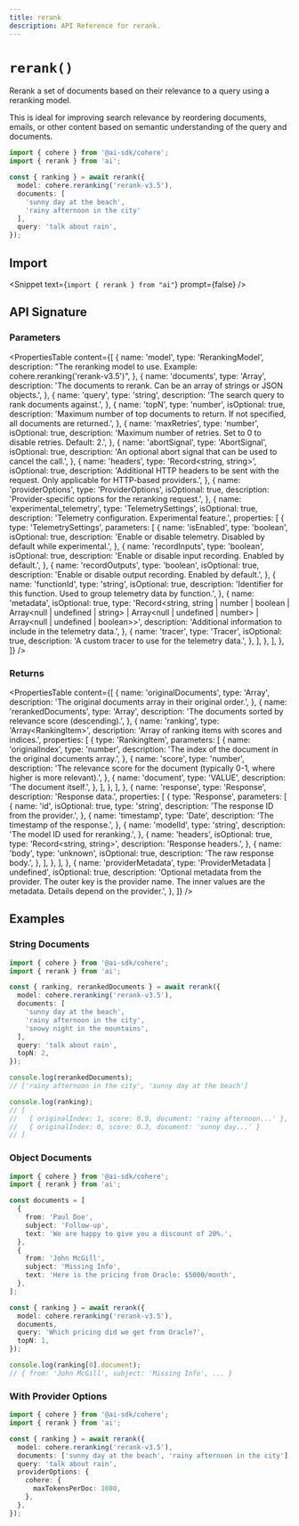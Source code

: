 ```yaml
---
title: rerank
description: API Reference for rerank.
---
```


# `rerank()`

Rerank a set of documents based on their relevance to a query using a reranking model.

This is ideal for improving search relevance by reordering documents, emails, or other content based on semantic understanding of the query and documents.

```ts
import { cohere } from '@ai-sdk/cohere';
import { rerank } from 'ai';

const { ranking } = await rerank({
  model: cohere.reranking('rerank-v3.5'),
  documents: [
    'sunny day at the beach',
    'rainy afternoon in the city'
  ],
  query: 'talk about rain',
});
```

## Import

<Snippet text={`import { rerank } from "ai"`} prompt={false} />

## API Signature

### Parameters

<PropertiesTable
  content={[
    {
      name: 'model',
      type: 'RerankingModel',
      description:
        "The reranking model to use. Example: cohere.reranking('rerank-v3.5')",
    },
    {
      name: 'documents',
      type: 'Array<VALUE>',
      description: 'The documents to rerank. Can be an array of strings or JSON objects.',
    },
    {
      name: 'query',
      type: 'string',
      description: 'The search query to rank documents against.',
    },
    {
      name: 'topN',
      type: 'number',
      isOptional: true,
      description:
        'Maximum number of top documents to return. If not specified, all documents are returned.',
    },
    {
      name: 'maxRetries',
      type: 'number',
      isOptional: true,
      description:
        'Maximum number of retries. Set to 0 to disable retries. Default: 2.',
    },
    {
      name: 'abortSignal',
      type: 'AbortSignal',
      isOptional: true,
      description:
        'An optional abort signal that can be used to cancel the call.',
    },
    {
      name: 'headers',
      type: 'Record<string, string>',
      isOptional: true,
      description:
        'Additional HTTP headers to be sent with the request. Only applicable for HTTP-based providers.',
    },
    {
      name: 'providerOptions',
      type: 'ProviderOptions',
      isOptional: true,
      description: 'Provider-specific options for the reranking request.',
    },
    {
      name: 'experimental_telemetry',
      type: 'TelemetrySettings',
      isOptional: true,
      description: 'Telemetry configuration. Experimental feature.',
      properties: [
        {
          type: 'TelemetrySettings',
          parameters: [
            {
              name: 'isEnabled',
              type: 'boolean',
              isOptional: true,
              description:
                'Enable or disable telemetry. Disabled by default while experimental.',
            },
            {
              name: 'recordInputs',
              type: 'boolean',
              isOptional: true,
              description:
                'Enable or disable input recording. Enabled by default.',
            },
            {
              name: 'recordOutputs',
              type: 'boolean',
              isOptional: true,
              description:
                'Enable or disable output recording. Enabled by default.',
            },
            {
              name: 'functionId',
              type: 'string',
              isOptional: true,
              description:
                'Identifier for this function. Used to group telemetry data by function.',
            },
            {
              name: 'metadata',
              isOptional: true,
              type: 'Record<string, string | number | boolean | Array<null | undefined | string> | Array<null | undefined | number> | Array<null | undefined | boolean>>',
              description:
                'Additional information to include in the telemetry data.',
            },
            {
              name: 'tracer',
              type: 'Tracer',
              isOptional: true,
              description: 'A custom tracer to use for the telemetry data.',
            },
          ],
        },
      ],
    },
  ]}
/>

### Returns

<PropertiesTable
  content={[
    {
      name: 'originalDocuments',
      type: 'Array<VALUE>',
      description: 'The original documents array in their original order.',
    },
    {
      name: 'rerankedDocuments',
      type: 'Array<VALUE>',
      description: 'The documents sorted by relevance score (descending).',
    },
    {
      name: 'ranking',
      type: 'Array<RankingItem<VALUE>>',
      description: 'Array of ranking items with scores and indices.',
      properties: [
        {
          type: 'RankingItem<VALUE>',
          parameters: [
            {
              name: 'originalIndex',
              type: 'number',
              description: 'The index of the document in the original documents array.',
            },
            {
              name: 'score',
              type: 'number',
              description: 'The relevance score for the document (typically 0-1, where higher is more relevant).',
            },
            {
              name: 'document',
              type: 'VALUE',
              description: 'The document itself.',
            },
          ],
        },
      ],
    },
    {
      name: 'response',
      type: 'Response',
      description: 'Response data.',
      properties: [
        {
          type: 'Response',
          parameters: [
            {
              name: 'id',
              isOptional: true,
              type: 'string',
              description: 'The response ID from the provider.',
            },
            {
              name: 'timestamp',
              type: 'Date',
              description: 'The timestamp of the response.',
            },
            {
              name: 'modelId',
              type: 'string',
              description: 'The model ID used for reranking.',
            },
            {
              name: 'headers',
              isOptional: true,
              type: 'Record<string, string>',
              description: 'Response headers.',
            },
            {
              name: 'body',
              type: 'unknown',
              isOptional: true,
              description: 'The raw response body.',
            },
          ],
        },
      ],
    },
    {
      name: 'providerMetadata',
      type: 'ProviderMetadata | undefined',
      isOptional: true,
      description:
        'Optional metadata from the provider. The outer key is the provider name. The inner values are the metadata. Details depend on the provider.',
    },
  ]}
/>

## Examples

### String Documents

```ts
import { cohere } from '@ai-sdk/cohere';
import { rerank } from 'ai';

const { ranking, rerankedDocuments } = await rerank({
  model: cohere.reranking('rerank-v3.5'),
  documents: [
    'sunny day at the beach',
    'rainy afternoon in the city',
    'snowy night in the mountains',
  ],
  query: 'talk about rain',
  topN: 2,
});

console.log(rerankedDocuments);
// ['rainy afternoon in the city', 'sunny day at the beach']

console.log(ranking);
// [
//   { originalIndex: 1, score: 0.9, document: 'rainy afternoon...' },
//   { originalIndex: 0, score: 0.3, document: 'sunny day...' }
// ]
```

### Object Documents

```ts
import { cohere } from '@ai-sdk/cohere';
import { rerank } from 'ai';

const documents = [
  {
    from: 'Paul Doe',
    subject: 'Follow-up',
    text: 'We are happy to give you a discount of 20%.',
  },
  {
    from: 'John McGill',
    subject: 'Missing Info',
    text: 'Here is the pricing from Oracle: $5000/month',
  },
];

const { ranking } = await rerank({
  model: cohere.reranking('rerank-v3.5'),
  documents,
  query: 'Which pricing did we get from Oracle?',
  topN: 1,
});

console.log(ranking[0].document);
// { from: 'John McGill', subject: 'Missing Info', ... }
```

### With Provider Options

```ts
import { cohere } from '@ai-sdk/cohere';
import { rerank } from 'ai';

const { ranking } = await rerank({
  model: cohere.reranking('rerank-v3.5'),
  documents: ['sunny day at the beach', 'rainy afternoon in the city'],
  query: 'talk about rain',
  providerOptions: {
    cohere: {
      maxTokensPerDoc: 1000,
    },
  },
});
```
